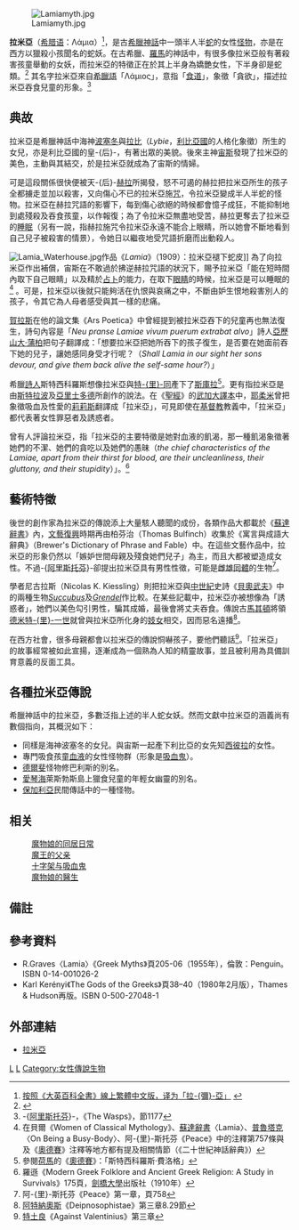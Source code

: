 {{noteTA
|T=zh-hans:拉弥亚;zh-hk:拉米亞;zh-tw:拉彌亞;
|1=zh-hans:拉弥亚;zh-hk:拉米亞;zh-tw:拉彌亞;
|2=zh-hans:赫伯特·詹姆斯·德拉佩尔;zh-hk:賀拔·占姆斯·德拉佩爾;zh-tw:賀拔·占姆斯·德拉佩爾;
}}
[[File:Lamiamyth.jpg|right]]

'''拉米亞'''（[[希腊语|希腊语]]：Λάμια）<ref>[http://tw.britannica.com/MiniSite/Article/id00035800.html  按照《大英百科全書》線上繁體中文版，译为「拉-{彌}-亞」] {{webarchive|url=https://web.archive.org/web/20080416150040/http://tw.britannica.com/MiniSite/Article/id00035800.html |date=2008-04-16 }}</ref>，是古[[希臘神話|希臘神話]]中一頭半人半[[蛇|蛇]]的女性[[怪物|怪物]]，亦是在西方以獵殺小孩聞名的蛇妖。在古希臘、[[羅馬|羅馬]]的神話中，有很多像拉米亞般有著殺害孩童舉動的女妖，而拉米亞的特徵正在於其上半身為嬌艷女性，下半身卻是蛇類。<ref>{{Cite web |url=http://www.theoi.com/Phasma/Empousai.html |title=Theoi計劃：拉米亞 |access-date=2008-03-27 |archive-date=2021-01-25 |archive-url=https://web.archive.org/web/20210125001921/https://www.theoi.com/Phasma/Empousai.html |dead-url=no }}</ref> 其名字拉米亞來自[[希臘語|希臘語]]「Λάμιος」，意指「[[食道|食道]]」，象徵「貪欲」，描述拉米亞吞食兒童的形象。<ref>-{[[阿里斯托芬|阿里斯托芬]]}-，《The Wasps》，節1177</ref>

== 典故 ==
拉米亞是希臘神話中海神[[波塞冬|波塞冬]]與[[拉比|拉比]]（''Lybie''，[[利比亞|利比亞國]]的人格化象徵）所生的女兒，亦是利比亞國的皇-{后}-，有著出眾的美貌。後來主神[[宙斯|宙斯]]發現了拉米亞的美色，主動與其結交，於是拉米亞就成為了宙斯的情婦。

可是這段關係很快便被天-{后}-[[赫拉|赫拉]]所揭發，怒不可遏的赫拉把拉米亞所生的孩子全都擄走並加以殺害，又向傷心不已的拉米亞施[[咒語|咒]]，令拉米亞變成半人半蛇的怪物。拉米亞在赫拉咒語的影響下，每到傷心欲絕的時候都會憶子成狂，不能抑制地到處殘殺及吞食孩童，以作報復；為了令拉米亞無盡地受苦，赫拉更奪去了拉米亞的[[睡眠|睡眠]]（另有一說，指赫拉施咒令拉米亞永遠不能合上眼睛，所以她會不斷地看到自己兒子被殺害的情景），令她日以繼夜地受咒語折磨而出動殺人。

[[File:Lamia_Waterhouse.jpg|left]]作品《''Lamia''》（1909）：拉米亞褪下蛇皮]]
為了向拉米亞作出補償，宙斯在不敢過於拂逆赫拉咒語的狀況下，賜予拉米亞「能在短時間內取下自己眼睛」以及精於[[占卜|占卜]]的能力，在取下[[眼睛|眼睛]]的時候，拉米亞是可以睡眠的<ref>在貝爾《Women of Classical Mythology》、[[蘇達辭書|蘇達辭書]]〈Lamia〉、[[普魯塔克|普魯塔克]]〈On Being a Busy-Body〉、阿-{里}-斯托芬《Peace》中的注釋第757條與及《[[奧德賽|奧德賽]]》注釋等地方都有提及相關情節（《二十世紀神話辭典》）</ref> 。可是，拉米亞以後就只能夠活在仇恨與哀痛之中，不斷由妒生恨地殺害別人的孩子，令其它為人母者感受與其一樣的悲痛。

[[賀拉斯|賀拉斯]]在他的論文集《Ars Poetica》中曾經提到被拉米亞吞下的兒童再也無法復生，詩句內容是「''Neu pranse Lamiae vivum puerum extrabat alvo''」詩人[[亞歷山大·蒲柏|亞歷山大·蒲柏]]把句子翻譯成：「想要拉米亞把她所吞下的孩子復生，是否要在她面前吞下她的兒子，讓她感同身受才行呢？（''Shall Lamia in our sight her sons devour, and give them back alive the self-same hour?''）」

希臘[[詩人|詩人]]斯特西科羅斯想像拉米亞與[[特里同|特-{里}-同]]產下了[[斯庫拉|斯庫拉]]<ref>參閱[[荷馬|荷馬]]的《[[奧德賽|奧德賽]]》：「斯特西科羅斯‧費洛格」</ref>。更有指拉米亞是由[[斯特拉波|斯特拉波]]及[[亞里士多德|亞里士多德]]所創作的說法。在《[[聖經|聖經]]》的[[武加大譯本|武加大譯本]]中，[[耶柔米|耶柔米]]曾把象徵吸血及性愛的[[莉莉斯|莉莉斯]]翻譯成「拉米亞」，可見即使在[[基督教|基督教]]教義中，「拉米亞」都代表著女性罪惡者及誘惑者。

曾有人評論拉米亞，指「拉米亞的主要特徵是她對血液的飢渴，那一種飢渴象徵著她們的不潔、她們的貪吃以及她們的愚昧（''the chief characteristics of the Lamiae, apart from their thirst for blood, are their uncleanliness, their gluttony, and their stupidity''）」。<ref>羅遜《Modern Greek Folklore and Ancient Greek Religion: A Study in Survivals》175頁，[[劍橋大學|劍橋大學]]出版社（1910年）</ref>

==藝術特徵==
後世的創作家為拉米亞的傳說添上大量駭人聽聞的成份，各類作品大都載於《[[蘇達辭書|蘇達辭書]]》內，[[文藝復興|文藝復興]]時期再由柏芬治（Thomas Bulfinch）收集於《寓言與成語大辭典》（Brewer's Dictionary of Phrase and Fable）中。在這些文藝作品中，拉米亞的形象仍然以「嫉妒世間母親及殘食她們兒子」為主，而且大都被塑造成女性。不過-{[[阿里斯托芬|阿里斯托芬]]}-卻提出拉米亞具有男性性徵，可能是[[雌雄同體|雌雄同體]]的生物<ref>阿-{里}-斯托芬《Peace》第一章，頁758</ref>。

學者尼古拉斯（Nicolas K. Kiessling）則把拉米亞與[[中世紀|中世紀]]史詩《[[貝奧武夫|貝奧武夫]]》中的兩種生物''[[魅魔|Succubus]]''及''[[格倫戴爾|Grendel]]''作比較。在某些記載中，拉米亞亦被想像為「誘惑者」，她們以美色勾引男性，騙其成婚，最後會將丈夫吞食。傳說古[[馬其頓|馬其頓]]將領[[德米特里一世_(馬其頓)|德米特-{里}-一世]]就曾與拉米亞所化身的[[妓女|妓女]]相交，因而惡名遠播<ref>[[阿特納奧斯|阿特納奧斯]]《Deipnosophistae》第三章8.29節</ref>。

在西方社會，很多母親都會以拉米亞的傳說恫嚇孩子，要他們聽話<ref>[[特土良|特土良]]《Against Valentinius》第三章</ref>。「拉米亞」的故事經常被如此宣揚，逐漸成為一個熟為人知的精靈故事，並且被利用為具備訓育意義的反面工具。

==各種拉米亞傳說==
希臘神話中的拉米亞，多數泛指上述的半人蛇女妖。然而文獻中拉米亞的涵義尚有數個指向，其概況如下：
* 同樣是海神波塞冬的女兒。與宙斯一起產下利比亞的女先知[[西彼拉|西彼拉]]的女性。
* 專門吸食孩童[[血|血液]]的女性怪物群（形象是[[吸血鬼|吸血鬼]]）。
* [[德爾斐|德爾斐]]怪物修巴利斯的別名。
* [[愛琴海|愛琴海]]萊斯勃斯島上獵食兒童的年輕女幽靈的別名。
* [[保加利亞|保加利亞]]民間傳話中的一種怪物。
==相关==
:[[魔物娘的同居日常|魔物娘的同居日常]]
:[[魔王的父亲|魔王的父亲]]
:[[十字架与吸血鬼|十字架与吸血鬼]]
:[[魔物娘的醫生|魔物娘的醫生]]

==備註==
{{reflist|2}}

==參考資料==
* R.Graves〈Lamia〉《Greek Myths》頁205-06（1955年），倫敦：Penguin。ISBN 0-14-001026-2
* Karl Kerényi《The Gods of the Greeks》頁38–40（1980年2月版），Thames & Hudson再版。ISBN 0-500-27048-1

==外部連結==
{{Commonscat|Lamia (Greece)}}
*[http://www.theoi.com/Ther/Lamia.html 拉米亞] {{Wayback|url=http://www.theoi.com/Ther/Lamia.html |date=20201127015041 }}

{{希腊传说生物}}

[[Category:希腊神话生物|L]]
[[Category:神話傳說中的蛇|L]]
[[Category:女性傳說生物|Category:女性傳說生物]]